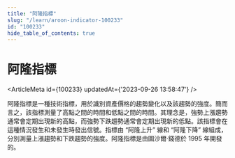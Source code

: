 ```yaml
---
title: "阿隆指標"
slug: "/learn/aroon-indicator-100233"
id: "100233"
hide_table_of_contents: true
---
```



# 阿隆指標

<ArticleMeta id={100233} updatedAt={'2023-09-26 13:58:47'} />
<div className='border-solid border-b border-t-0 my-4 border-[var(--ifm-color-gray-300)]' />

阿隆指標是一種技術指標，用於識別資產價格的趨勢變化以及該趨勢的強度。簡而言之，該指標測量了高點之間的時間和低點之間的時間。其理念是，強勢上漲趨勢通常會定期出現新的高點，而強勢下跌趨勢通常會定期出現新的低點。該指標會在這種情況發生和未發生時發出信號。指標由 “阿隆上升” 線和 “阿隆下降” 線組成，分別測量上漲趨勢和下跌趨勢的強度。阿隆指標是由圖沙爾·錢德於 1995 年開發的。
